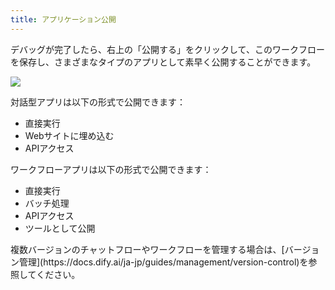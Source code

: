 ```yaml
---
title: アプリケーション公開
---
```


デバッグが完了したら、右上の「公開する」をクリックして、このワークフローを保存し、さまざまなタイプのアプリとして素早く公開することができます。

![](https://assets-docs.dify.ai/dify-enterprise-mintlify/jp/guides/workflow/ea40850e9b8cc216b540362a7425ac5c.png)

対話型アプリは以下の形式で公開できます：

* 直接実行
* Webサイトに埋め込む
* APIアクセス

ワークフローアプリは以下の形式で公開できます：

* 直接実行
* バッチ処理
* APIアクセス
* ツールとして公開

<Info>
複数バージョンのチャットフローやワークフローを管理する場合は、[バージョン管理](https://docs.dify.ai/ja-jp/guides/management/version-control)を参照してください。
</Info>
